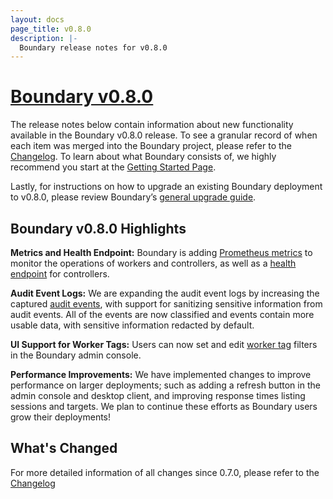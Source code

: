 ```yaml
---
layout: docs
page_title: v0.8.0
description: |-
  Boundary release notes for v0.8.0
---
```


# [Boundary v0.8.0](/boundary/downloads)

The release notes below contain information about new functionality available in the Boundary v0.8.0 release.
To see a granular record of when each item was merged into the Boundary project, please refer to the [Changelog](https://github.com/hashicorp/boundary/blob/main/CHANGELOG.md).
To learn about what Boundary consists of, we highly recommend you start at the [Getting Started Page](/boundary/docs/getting-started).

Lastly, for instructions on how to upgrade an existing Boundary deployment to v0.8.0, please review Boundary’s [general upgrade guide](/boundary/tutorials/oss-configuration/upgrade-version).

## Boundary v0.8.0 Highlights

**Metrics and Health Endpoint:** Boundary is adding [Prometheus metrics](/boundary/docs/oss/operations/metrics) to monitor the operations of workers and controllers, 
as well as a [health endpoint](/boundary/docs/oss/operations/health) for controllers. 

**Audit Event Logs:** We are expanding the audit event logs by increasing the captured [audit events](/boundary/docs/configuration/events/overview), 
with support for sanitizing sensitive information from audit events. All of the events are now classified and events contain more usable data, with sensitive information redacted by default. 

**UI Support for Worker Tags:** Users can now set and edit [worker tag](/boundary/docs/concepts/filtering/worker-tags) filters in the Boundary admin console.

**Performance Improvements:** We have implemented changes to improve performance on larger deployments; such as adding a refresh button in the admin console and desktop client,
and improving response times listing sessions and targets. We plan to continue these efforts as Boundary users grow their deployments!


## What's Changed

For more detailed information of all changes since 0.7.0, please refer to the [Changelog](https://github.com/hashicorp/boundary/blob/main/CHANGELOG.md)

